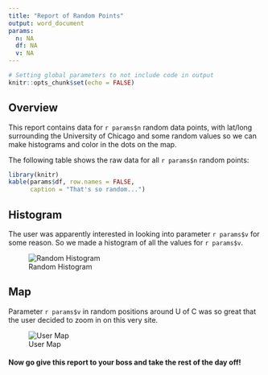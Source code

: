 ```yaml
---
title: "Report of Random Points"
output: word_document
params:
  n: NA
  df: NA
  v: NA
---
```


```r
# Setting global parameters to not include code in output
knitr::opts_chunk$set(echo = FALSE)
```

## 
## Overview

This report contains data for `r params$n` random data points, with lat/long surrounding the University of Chicago and some random values so we can make histograms and color in the dots on the map.  

The following table shows the raw data for all `r params$n` random points:


```r
library(knitr)
kable(params$df, row.names = FALSE, 
      caption = "That's so random...")
```


##
## Histogram

The user was apparently interested in looking into parameter `r params$v` for some reason.  So we made a histogram of all the values for `r params$v`.

![Random Histogram](histogram.png)

##
## Map

Parameter `r params$v` in random positions around U of C was so great that the user decided to zoom in on this very site.

![User Map](user_map.png)

#### 
#### Now go give this report to your boss and take the rest of the day off!